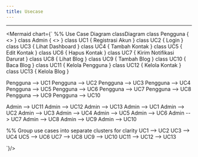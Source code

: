 ---
title: Usecase
---

---


<Mermaid chart={`
%% Use Case Diagram
classDiagram
  class Pengguna {
    <<actor>>
  }
  class Admin {
    <<actor>>
  }
  class UC1 {
    Registrasi Akun
  }
  class UC2 {
    Login
  }
  class UC3 {
    Lihat Dashboard
  }
  class UC4 {
    Tambah Kontak
  }
  class UC5 {
    Edit Kontak
  }
  class UC6 {
    Hapus Kontak
  }
  class UC7 {
    Kirim Notifikasi Darurat
  }
  class UC8 {
    Lihat Blog
  }
  class UC9 {
    Tambah Blog
  }
  class UC10 {
    Baca Blog
  }
  class UC11 {
    Kelola Pengguna
  }
  class UC12 {
    Kelola Kontak
  }
  class UC13 {
    Kelola Blog
  }

  Pengguna --> UC1
  Pengguna --> UC2
  Pengguna --> UC3
  Pengguna --> UC4
  Pengguna --> UC5
  Pengguna --> UC6
  Pengguna --> UC7
  Pengguna --> UC8
  Pengguna --> UC9
  Pengguna --> UC10

  Admin --> UC11
  Admin --> UC12
  Admin --> UC13
  Admin --> UC1
  Admin --> UC2
  Admin --> UC3
  Admin --> UC4
  Admin --> UC5
  Admin --> UC6
  Admin --> UC7
  Admin --> UC8
  Admin --> UC9
  Admin --> UC10

  %% Group use cases into separate clusters for clarity
  UC1 --> UC2
  UC3 --> UC4
  UC5 --> UC6
  UC7 --> UC8
  UC9 --> UC10
  UC11 --> UC12 --> UC13

`}/>

